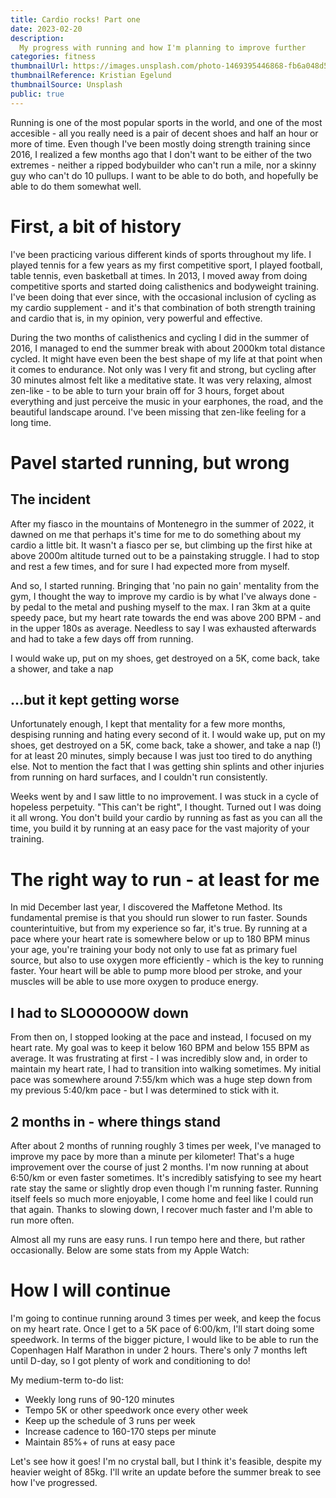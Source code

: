 ```yaml
---
title: Cardio rocks! Part one
date: 2023-02-20
description:
  My progress with running and how I'm planning to improve further
categories: fitness
thumbnailUrl: https://images.unsplash.com/photo-1469395446868-fb6a048d5ca3?ixlib=rb-4.0.3&ixid=MnwxMjA3fDB8MHxwaG90by1wYWdlfHx8fGVufDB8fHx8&auto=format&fit=crop&w=640&q=80
thumbnailReference: Kristian Egelund
thumbnailSource: Unsplash
public: true
---
```


Running is one of the most popular sports in the world, and one of the most accesible - all
you really need is a pair of decent shoes and half an hour or more of time. Even though
I've been mostly doing strength training since 2016, I realized a few months ago that I
don't want to be either of the two extremes - neither a ripped bodybuilder who can't run
a mile, nor a skinny guy who can't do 10 pullups. I want to be able to do both, and
hopefully be able to do them somewhat well.

# First, a bit of history
I've been practicing various different kinds of sports throughout my life. I played tennis
for a few years as my first competitive sport, I played football, table tennis, even
basketball at times. In 2013, I moved away from doing competitive sports and started
doing calisthenics and bodyweight training. I've been doing that ever since, with the
occasional inclusion of cycling as my cardio supplement - and it's that combination of
both strength training and cardio that is, in my opinion, very powerful and effective.

During the two months of calisthenics and cycling I did in the summer of 2016, I managed
to end the summer break with about 2000km total distance cycled. It might have even been
the best shape of my life at that point when it comes to endurance. Not only was I very
fit and strong, but cycling after 30 minutes almost felt like a meditative state. It was
very relaxing, almost zen-like - to be able to turn your brain off for 3 hours, forget
about everything and just perceive the music in your earphones, the road, and the beautiful
landscape around. I've been missing that zen-like feeling for a long time.

# Pavel started running, but wrong

## The incident
After my fiasco in the mountains of Montenegro in the summer of 2022, it dawned on me that
perhaps it's time for me to do something about my cardio a little bit. It wasn't a fiasco
per se, but climbing up the first hike at above 2000m altitude turned out to be a painstaking
struggle. I had to stop and rest a few times, and for sure I had expected more from myself.

And so, I started running. Bringing that 'no pain no gain' mentality from the gym, I thought
the way to improve my cardio is by what I've always done - by pedal to the metal and pushing
myself to the max. I ran 3km at a quite speedy pace, but my heart rate towards the end was
above 200 BPM - and in the upper 180s as average. Needless to say I was exhausted afterwards
and had to take a few days off from running.

<Highlight>
	I would wake up, put on my shoes, get destroyed on a 5K, come
	back, take a shower, and take a nap
</Highlight>

## ...but it kept getting worse
Unfortunately enough, I kept that mentality for a few more months, despising running and
hating every second of it. I would wake up, put on my shoes, get destroyed on a 5K, come
back, take a shower, and take a nap (!) for at least 20 minutes, simply because I was just
too tired to do anything else. Not to mention the fact that I was getting shin splints and
other injuries from running on hard surfaces, and I couldn't run consistently.

Weeks went by and I saw little to no improvement. I was stuck in a cycle of hopeless
perpetuity. "This can't be right", I thought. Turned out I was doing it all wrong. You don't
build your cardio by running as fast as you can all the time, you build it by running at an
easy pace for the vast majority of your training.

# The right way to run - at least for me
In mid December last year, I discovered the Maffetone Method. Its fundamental premise
is that you should run slower to run faster. Sounds counterintuitive, but from my experience
so far, it's true. By running at a pace where your heart rate is somewhere below or up to
180 BPM minus your age, you're training your body not only to use fat as primary fuel source,
but also to use oxygen more efficiently - which is the key to running faster. Your heart
will be able to pump more blood per stroke, and your muscles will be able to use more oxygen
to produce energy.

## I had to SLOOOOOOW down
From then on, I stopped looking at the pace and instead, I focused on my heart rate. My goal
was to keep it below 160 BPM and below 155 BPM as average. It was frustrating at first - I
was incredibly slow and, in order to maintain my heart rate, I had to transition into walking
sometimes. My initial pace was somewhere around 7:55/km which was a huge step down from my
previous 5:40/km pace - but I was determined to stick with it.

## 2 months in - where things stand
After about 2 months of running roughly 3 times per week, I've managed to improve my pace by
more than a minute per kilometer! That's a huge improvement over the course of just 2 months.
I'm now running at about 6:50/km or even faster sometimes. It's incredibly satisfying to see
my heart rate stay the same or slightly drop even though I'm running faster. Running itself
feels so much more enjoyable, I come home and feel like I could run that again. Thanks to
slowing down, I recover much faster and I'm able to run more often.

Almost all my runs are easy runs. I run tempo here and there, but rather occasionally. Below
are some stats from my Apple Watch:

<BlogImage
	src="/assets/blog/cardio-rocks-part-1/6k-before.jpeg"
	alt="Before - the beginnings with the Maffetone Method"
/>

<BlogImage
	src="/assets/blog/cardio-rocks-part-1/6k-after.jpeg"
	alt="The exact same run 1,5 months later"
/>

<BlogImage
	src="/assets/blog/cardio-rocks-part-1/cardio-recovery.jpeg"
	alt="Clear trend in cardio recovery since I started MAF training"
/>

# How I will continue
I'm going to continue running around 3 times per week, and keep the focus on my heart rate.
Once I get to a 5K pace of 6:00/km, I'll start doing some speedwork. In terms of the bigger
picture, I would like to be able to run the Copenhagen Half Marathon in under 2 hours.
There's only 7 months left until D-day, so I got plenty of work and conditioning to do!

My medium-term to-do list:
- Weekly long runs of 90-120 minutes
- Tempo 5K or other speedwork once every other week
- Keep up the schedule of 3 runs per week
- Increase cadence to 160-170 steps per minute
- Maintain 85%+ of runs at easy pace

Let's see how it goes! I'm no crystal ball, but I think it's feasible, despite my heavier
weight of 85kg. I'll write an update before the summer break to see how I've progressed.